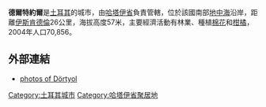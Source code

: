 '''德爾特約爾'''是[[土耳其|土耳其]]的城市，由[[哈塔伊省|哈塔伊省]]負責管轄，位於該國南部[[地中海|地中海]]沿岸，距離[[伊斯肯德倫|伊斯肯德倫]]26公里，海拔高度57米，主要經濟活動有林業、種植[[棉花|棉花]]和[[柑橘|柑橘]]，2004年人口70,856。

==外部連結==
* [http://wowturkey.com/forum/viewtopic.php?t=28038 photos of Dörtyol] {{Wayback|url=http://wowturkey.com/forum/viewtopic.php?t=28038 |date=20160305143854 }}

{{coord|36.8453|36.2228|type:city|display=title}}

{{Authority control}}
{{Turkey-geo-stub}}
[[Category:土耳其城市|Category:土耳其城市]]
[[Category:哈塔伊省聚居地|Category:哈塔伊省聚居地]]